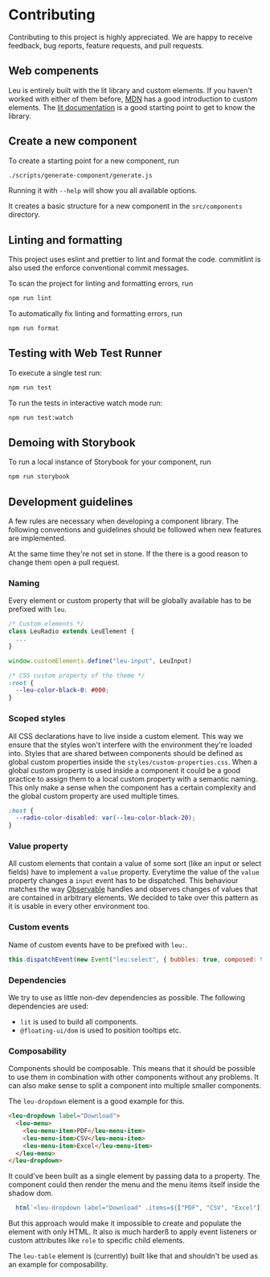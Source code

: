 
<Meta title="Introduction/Contributing" />

# Contributing

Contributing to this project is highly appreciated. We are happy to receive feedback, bug reports, feature requests, and pull requests.

## Web compenents

Leu is entirely built with the lit library and custom elements.
If you haven't worked with either of them before, [MDN](https://developer.mozilla.org/en-US/docs/Web/API/Web_components/Using_custom_elements) has a good introduction to custom elements.
The [lit documentation](https://lit.dev/docs/) is a good starting point to get to know the library.

## Create a new component

To create a starting point for a new component, run

```bash
./scripts/generate-component/generate.js
```

Running it with `--help` will show you all available options.

It creates a basic structure for a new component in the `src/components` directory.


## Linting and formatting

This project uses eslint and prettier to lint and format the code.
commitlint is also used the enforce conventional commit messages.

To scan the project for linting and formatting errors, run

```bash
npm run lint
```

To automatically fix linting and formatting errors, run

```bash
npm run format
```

## Testing with Web Test Runner

To execute a single test run:

```bash
npm run test
```

To run the tests in interactive watch mode run:

```bash
npm run test:watch
```

## Demoing with Storybook

To run a local instance of Storybook for your component, run

```bash
npm run storybook
```


## Development guidelines

A few rules are necessary when developing a component library. The following conventions and guidelines should be followed when new features are implemented.

At the same time they're not set in stone. If the there is a good reason to change them open a pull request.

### Naming

Every element or custom property that will be globally available has to be prefixed with `leu`.

```js
/* Custom elements */
class LeuRadio extends LeuElement {
  ...
}

window.customElements.define("leu-input", LeuInput)
```

```css
/* CSS custom property of the theme */
:root {
  --leu-color-black-0: #000;
}
```

### Scoped styles

All CSS declarations have to live inside a custom element. This way we ensure that the styles won't interfere with the environment they're loaded into.
Styles that are shared between components should be defined as global custom properties inside the `styles/custom-properties.css`.
When a global custom property is used inside a component it could be a good practice to assign them to a local custom property with a semantic naming.
This only make a sense when the component has a certain complexity and the global custom property are used multiple times.

```css
:host {
  --radio-color-disabled: var(--leu-color-black-20);
}
```

### Value property

All custom elements that contain a value of some sort (like an input or select fields) have to implement a `value` property.
Everytime the value of the `value` property changes a `input` event has to be dispatched.
This behaviour matches the way [Observable](https://observablehq.com) handles and observes changes of values that are contained in arbitrary elements. We decided to take over this pattern as it is usable in every other environment too.

### Custom events

Name of custom events have to be prefixed with `leu:`.

```js
this.dispatchEvent(new Event("leu:select", { bubbles: true, composed: true }))
```

### Dependencies

We try to use as little non-dev dependencies as possible. The following dependencies are used:

- `lit` is used to build all components.
- `@floating-ui/dom` is used to position tooltips etc.

### Composability

Components should be composable. This means that it should be possible to use them in combination with other components without any problems.
It can also make sense to split a component into multiple smaller components.

The `leu-dropdown` element is a good example for this.

```html
<leu-dropdown label="Download">
  <leu-menu>
    <leu-menu-item>PDF</leu-menu-item>
    <leu-menu-item>CSV</leu-menu-item>
    <leu-menu-item>Excel</leu-menu-item>
  </leu-menu>
</leu-dropdown>
```

It could've been built as a single element by passing data to a property. The component could then render the menu and the menu items itself inside the shadow dom.

```js
  html`<leu-dropdown label="Download" .items=${["PDF", "CSV", "Excel"]}></leu-dropdown>`
```

But this approach would make it impossible to create and populate the element with only HTML. It also is much harderß to apply event listeners or custom attributes like `role` to specific child elements.

The `leu-table` element is (currently) built like that and shouldn't be used as an example for composability.
